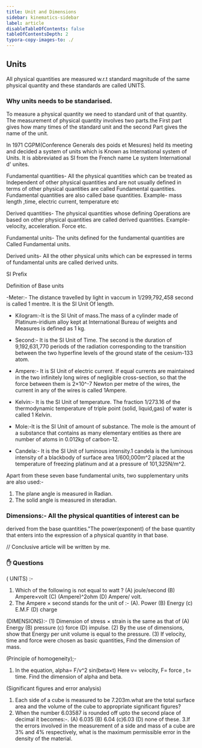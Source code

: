 ```yaml
---
title: Unit and Dimensions
sidebar: kinematics-sidebar
label: article
disableTableOfContents: false
tableOfContentsDepth: 2
typora-copy-images-to: ./
---
```


## Units

All physical quantities are measured w.r.t standard magnitude of the same physical quantity and these standards are called UNITS.


### Why units needs to be standarised.
To measure a physical quantity we need to standard unit of that quantity.
The measurement of physical quantity involves two parts.the
First part gives how many times of the standard unit and the second
Part gives the name of the unit.

In 1971 CGPM(Conference Generals des poids et Mesures) held its meeting and decided a system of units which is 
Known as International system of Units. It is abbreviated
as SI from the French name Le system International d' unites.


Fundamental quantities- All the physical quantities which can be treated as
Independent of other physical quantities and are not usually defined in 
terms of other physical quantities are called Fundamental quantities.
Fundamental quantities are also called base quantities.
Example- mass length ,time, electric current, temperature etc

Derived quantities- The physical quantities whose defining
Operations are based on other physical quantities are
called derived quantities. Example- velocity, acceleration.
Force etc.

Fundamental units- The units defined for the fundamental quantities are 
Called Fundamental units.

Derived units- All the other physical units which can be expressed
in terms of fundamental units are called derived units.

SI Prefix

Definition of Base units

-Meter:- The distance travelled by light in vaccum in 
1/299,792,458 second is called 1 mentre. It is the SI Unit 
Of length.

- Kilogram:-It is the SI Unit of mass.The mass of a cylinder made of
Platinum-iridium alloy kept at International Bureau of weights
and Measures is defined as 1 kg.

- Second:- It is the SI Unit of Time. The second is the duration of
9,192,631,770 periods of the radiation corresponding to
the transition between the two hyperfine levels of the
ground state of the cesium-133 atom.

- Ampere:- It is SI Unit of electric current. If equal currents
are maintained in the two infinitely long wires of negligible cross-section,
so that the force between them is 2×10^-7 Newton per
metre of the wires, the current in any of the wires is called 1Ampere.  
  
- Kelvin:- It is the SI Unit of temperature. The fraction 1/273.16
of the thermodynamic temperature of triple point (solid, liquid,gas)
of water is called 1 Kelvin.

- Mole:-It is the SI Unit of amount of substance. The mole is the amount of a substance that contains
as many elementary entities as there are number of atoms in 0.012kg 
of carbon-12.

- Candela:- It is the SI Unit of luminous intensity.1 candela is the luminous
intensity of a blackbody of surface area 1/600,000m^2 placed
at the temperature of freezing platinum and at a pressure of
101,325N/m^2.

Apart from these seven base fundamental units, two supplementary units are also used:-
1. The plane angle is measured in Radian.
2. The solid angle is measured in steradian.

### Dimensions:- All the physical quantities of interest can be
derived from the base quantities."The power(exponent) of the base quantity that enters
into the expression of a physical quantity in that base.

// Conclusive article will be written by me.


### ✋ Questions
( UNITS) :-
1. Which of the following is not equal to watt ?
(A) joule/second (B) Ampere×volt (C) (Ampere)^2ohm
(D) Ampere/ volt.
2. The Ampere × second stands for the unit of :-
(A). Power (B) Energy (c) E.M.F (D)  charge

(DIMENSIONS):-
(1) Dimension of stress × strain is the same as that of
(A) Energy (B) pressure (c) force (D) impulse.
(2) By the use of dimensions, show that Energy per unit volume
is equal to the pressure.
(3) If velocity, time and force were chosen as basic quantities,
Find the dimension of mass.

(Principle of homogeneity);-
1. In the equation, alpha= F/v^2 sin(beta×t)
Here v= velocity, F= force , t= time.
Find the dimension of alpha and beta.

(Significant figures and error analysis)
1. Each side of a cube is measured to be 7.203m.what
are the total surface area and the volume of the cube
to appropriate significant figures?
2. When the number 6.03587 is rounded off upto the second
place of decimal it becomes:-.
(A) 6.035 (B) 6.04 (c)6.03 (D) none of these.
3.If the errors involved in the measurement of a side and mass of 
a cube are 3% and 4% respectively, what is the maximum permissible error
in the density of the material.
